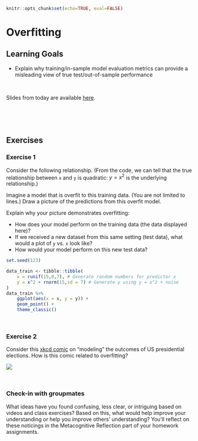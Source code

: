 ```r
knitr::opts_chunk$set(echo=TRUE, eval=FALSE)
```

# Overfitting

## Learning Goals {-}

- Explain why training/in-sample model evaluation metrics can provide a misleading view of true test/out-of-sample performance

<br>

Slides from today are available [here](https://docs.google.com/presentation/d/1k8Sn8nhRyRm--LI3hBUwUdDIwVn8Mp4dAOSCCvkm8Do/edit?usp=sharing).


<br><br><br>


## Exercises {-}

### Exercise 1 {-}

Consider the following relationship. (From the code, we can tell that the true relationship between `x` and `y` is quadratic: $y=x^2$ is the underlying relationship.)

Imagine a model that is overfit to this training data. (You are not limited to lines.) Draw a picture of the predictions from this overfit model.

Explain why your picture demonstrates overfitting:

- How does your model perform on the training data (the data displayed here)?
- If we received a new dataset from this same setting (test data), what would a plot of `y` vs. `x` look like?
- How would your model perform on this new test data?

```r
set.seed(123)

data_train <- tibble::tibble(
    x = runif(15,0,7), # Generate random numbers for predictor x
    y = x^2 + rnorm(15,sd = 7) # Generate y using y = x^2 + noise
)
data_train %>%
    ggplot(aes(x = x, y = y)) + 
    geom_point() +
    theme_classic()
```

<br>

### Exercise 2 {-}

Consider this [xkcd comic](https://xkcd.com/1122/) on "modeling" the outcomes of US presidential elections. How is this comic related to overfitting?

<img src="https://imgs.xkcd.com/comics/electoral_precedent_2x.png">

<br>

### Check-in with groupmates {-}

What ideas have you found confusing, less clear, or intriguing based on videos and class exercises? Based on this, what would help improve your understanding or help you improve others' understanding? You'll reflect on these noticings in the Metacognitive Reflection part of your homework assignments.


